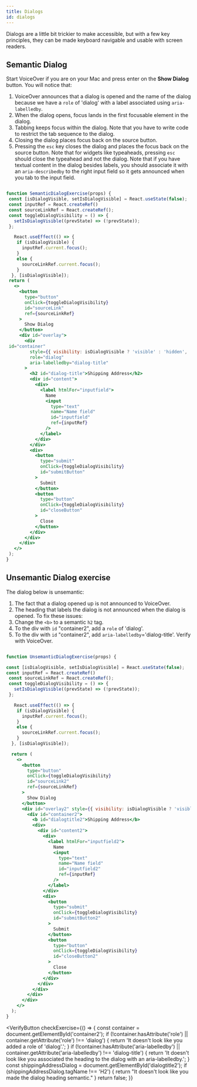 ```yaml
---
title: Dialogs
id: dialogs
---
```

Dialogs are a little bit trickier to make accessible, but with a few key
principles, they can be made keyboard navigable and usable with screen readers.
## Semantic Dialog
Start VoiceOver if you are on your Mac and press enter on the **Show Dialog** button.
You will notice that:
1. VoiceOver announces that a dialog is opened and the name of the dialog because we have a `role` of 'dialog' with a label associated using `aria-labelledby`.
2. When the dialog opens, focus lands in the first focusable element in the dialog.
3. Tabbing keeps focus within the dialog. Note that you have to write code to restrict the tab sequence to the dialog.
4. Closing the dialog places focus back on the source button.
5. Pressing the `esc` key closes the dialog and places the focus back on the source button. Note that for widgets like typeaheads, pressing `esc` should close the typeahead and not the dialog.
Note that if you have textual content in the dialog besides labels, you should associate it with an `aria-describedby` to the right input field so it gets announced when you tab to the input field.
```jsx live

function SemanticDialogExercise(props) {
 const [isDialogVisible, setIsDialogVisible] = React.useState(false);
 const inputRef = React.createRef()
 const sourceLinkRef = React.createRef();
 const toggleDialogVisibility = () => {
   setIsDialogVisible((prevState) => (!prevState));
 };

   React.useEffect(() => {
    if (isDialogVisible) {
      inputRef.current.focus();
    }
    else {
      sourceLinkRef.current.focus();
    }
  }, [isDialogVisible]);
 return (
   <>
     <button
       type="button"
       onClick={toggleDialogVisibility}
       id="sourceLink"
       ref={sourceLinkRef}
     >
       Show Dialog
     </button>
     <div id="overlay">
       <div
 id="container"
         style={{ visibility: isDialogVisible ? 'visible' : 'hidden',  }}
         role="dialog"
         aria-labelledby="dialog-title"
       >
         <h2 id="dialog-title">Shipping Address</h2>
         <div id="content">
           <div>
             <label htmlFor="inputfield">
               Name
               <input
                 type="text"
                 name="Name field"
                 id="inputfield"
                 ref={inputRef}
               />
             </label>
           </div>
         </div>
         <div>
           <button
             type="submit"
             onClick={toggleDialogVisibility}
             id="submitButton"
           >
             Submit
           </button>
           <button
             type="button"
             onClick={toggleDialogVisibility}
             id="closeButton"
           >
             Close
           </button>
         </div>
       </div>
     </div>
   </>
 );
}
```
## Unsemantic Dialog exercise
The dialog below is unsemantic:
1. The fact that a dialog opened up is not announced to VoiceOver.
2. The heading that labels the dialog is not announced when the dialog is opened.
To fix these issues:
1. Change the `<b>` to a semantic `h2` tag.
2. To the div with `id` "container2", add a `role` of 'dialog'.
3. To the div with `id` "container2", add `aria-labelledby`='dialog-title'.
Verify with VoiceOver.
```jsx live

function UnsemanticDialogExercise(props) {

const [isDialogVisible, setIsDialogVisible] = React.useState(false);
const inputRef = React.createRef()
 const sourceLinkRef = React.createRef();
 const toggleDialogVisibility = () => {
   setIsDialogVisible((prevState) => (!prevState));
 };

   React.useEffect(() => {
    if (isDialogVisible) {
      inputRef.current.focus();
    }
    else {
      sourceLinkRef.current.focus();
    }
  }, [isDialogVisible]);

  return (
    <>
      <button
        type="button"
        onClick={toggleDialogVisibility}
        id="sourceLink2"
        ref={sourceLinkRef}
      >
        Show Dialog
      </button>
      <div id="overlay2" style={{ visibility: isDialogVisible ? 'visible' : 'hidden' }}>
        <div id="container2">
          <b id="dialogtitle2">Shipping Address</b>
          <div>
            <div id="content2">
              <div>
                <label htmlFor="inputfield2">
                  Name
                  <input
                    type="text"
                    name="Name field"
                    id="inputfield2"
                    ref={inputRef}
                  />
                </label>
              </div>
              <div>
                <button
                  type="submit"
                  onClick={toggleDialogVisibility}
                  id="submitButton2"
                >
                  Submit
                </button>
                <button
                  type="button"
                  onClick={toggleDialogVisibility}
                  id="closeButton2"
                >
                  Close
                </button>
              </div>
            </div>
          </div>
        </div>
      </div>
    </>
  );
}
```



<VerifyButton
  checkExercise={() => {
  const container = document.getElementById('container2');
  if (!container.hasAttribute('role') || container.getAttribute('role') !== 'dialog') {
    return 'It doesn\'t look like you added a role of \'dialog\'.';
  }
  if (!container.hasAttribute('aria-labelledby') || container.getAttribute('aria-labelledby') !== 'dialog-title') {
    return 'It doesn\'t look like you associated the heading to the dialog with an aria-labelledby.';
  }
  const shippingAddressDialog = document.getElementById('dialogtitle2');
  if (shippingAddressDialog.tagName !== 'H2') {
    return "It doesn't look like you made the dialog heading semantic."
  }
  return false;
  }}
></VerifyButton>